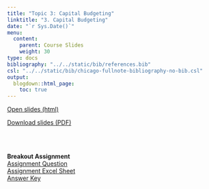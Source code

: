 ```yaml
---
title: "Topic 3: Capital Budgeting"
linktitle: "3. Capital Budgeting"
date: "`r Sys.Date()`"
menu:
  content:
    parent: Course Slides
    weight: 30
type: docs
bibliography: "../../static/bib/references.bib"
csl: "../../static/bib/chicago-fullnote-bibliography-no-bib.csl"
output:
  blogdown::html_page:
    toc: true
---
```


<a href="/slides/03-slide/03-slide.html" target="_blank"><span class="btn btn-primary btn-lg"><i class="fas fa-external-link-alt"></i> Open slides (html)</span> </a>


<a href="/slides/03-slide/03-slide.pdf" target="_blank"><span class="btn btn-primary btn-lg"><i class="far fa-file-pdf"></i> Download slides (PDF)</span></a>

<br><br>

**Breakout Assignment**<br>
<a href="/slides/03-slide/Breakout Assignment Excel Activity.docx" download>Assignment Question</a> <br>
<a href="/slides/03-slide/Breakout Assignment Student Copy.xlsx" download>Assignment Excel Sheet</a> <br>
<a href="/slides/03-slide/Breakout Assignment Answer Key.xlsx" download>Answer Key</a>